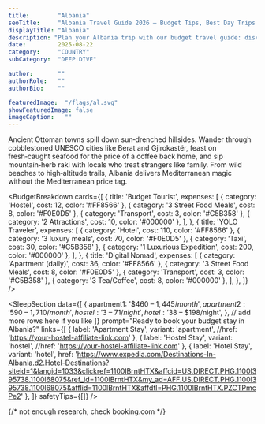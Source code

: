 ---
title:        "Albania"
seoTitle:     "Albania Travel Guide 2026 – Budget Tips, Best Day Trips & Where to Stay"
displayTitle: "Albania"
description: "Plan your Albania trip with our budget travel guide: discover hidden beaches, mountain hikes, and affordable stays in Europe’s best-kept secret."
date:         2025-08-22
category:     "COUNTRY"
subCategory:  "DEEP DIVE"

author:       ""
authorRole:   ""
authorBio:    ""

featuredImage:  "/flags/al.svg"
showFeaturedImage: false
imageCaption:   ""
---

<CountryPhoto
  src="/blogCountryImages/albania/albania-berat.jpg"
  alt="Historic city of Berat in Albania, World Heritage Site by UNESCO"
  caption="Historic city of Berat in Albania, World Heritage Site by UNESCO"
/>

Ancient Ottoman towns spill down sun‑drenched hillsides. Wander through cobblestoned UNESCO cities like Berat and Gjirokastër, feast on fresh‑caught seafood for the price of a coffee back home, and sip mountain‑herb raki with locals who treat strangers like family. From wild beaches to high‑altitude trails, Albania delivers Mediterranean magic without the Mediterranean price tag.

<BudgetBreakdown
  cards={[
    {
      title: 'Budget Tourist',
      expenses: [
        { category: 'Hostel',            cost: 12, color: '#FF8566' },
        { category: '3 Street Food Meals', cost: 8,  color: '#F0E0D5' },
        { category: 'Transport',         cost: 3,  color: '#C5B358' },
        { category: '2 Attractions',      cost: 10,  color: '#000000' },
      ],
    },
    {
      title: 'YOLO Traveler',
      expenses: [
        { category: 'Hotel',               cost: 110, color: '#FF8566' },
        { category: '3 luxury meals',      cost: 70,  color: '#F0E0D5' },
        { category: 'Taxi',                cost: 30,  color: '#C5B358' },
        { category: '1 Luxurious Expedition', cost: 200, color: '#000000' },
      ],
    },
    {
      title: 'Digital Nomad',
      expenses: [
        { category: 'Apartment (daily)',   cost: 36, color: '#FF8566' },
        { category: '3 Street Food Meals', cost: 8,  color: '#F0E0D5' },
        { category: 'Transport',           cost: 3,  color: '#C5B358' },
        { category: '3 Tea/Coffee',        cost: 8,  color: '#000000' },
      ],
    },
  ]}
/>


<FlightCTA
  title="Book Cheap Flights to Albania"
  subtitle="Your $30 a Day Adventure Awaits!"
  buttonText="Book Now"
  href="https://www.expedia.com/Destinations-In-Albania.d2.Flight-Destinations?siteid=1&langid=1033&clickref=1011lByMUKiv&affcid=US.DIRECT.PHG.1100l395738.1100l68075&ref_id=1011lByMUKiv&my_ad=AFF.US.DIRECT.PHG.1100l395738.1100l68075&afflid=1011lByMUKiv&affdtl=PHG.1011lByMUKiv.PZ2Ey6YZl2"
/>

<TourSectionStarter
  subHeader="Best Day Trips in Albania – Mountains, Riviera & Hidden Gems on a Budget"
  paragraph="Albania isn’t just beaches and mountain views. Hike the legendary Valbona‑to‑Theth trail across the Accursed Mountains, cruise the emerald waters of Komani Lake, or wander the ancient ruins of Butrint where Greek, Roman, and Ottoman history collide. Take a hair‑raising drive along the Llogara Pass for jaw‑dropping Riviera panoramas, or join a local guide to discover hidden waterfalls and the Blue Eye spring. Whether you’re chasing adrenaline, culture, or postcard‑perfect scenery, these day trips will connect you to the real Albania."
/>


<TourCTA
  partnerId="P00249582"
  widgetRef="W-a2e8ca05-f5bc-47f6-9887-14d9c0b6f368"
  toursLink="https://www.viator.com/en-CA/Albania/d4471?pid=P00249582&mcid=42383&medium=link"
  destination="Albania"
/>

<SleepSectionStarter
  subHeader="Where to Stay in Albania – Budget Hostels, Boutique Hotels & Coastal Bungalows"
  paragraph="Visit between May and September for warm seas and lively coastal towns, or in spring and autumn for quieter trails and crisp mountain air. In Tirana, hostel dorms start for less than a street‑side espresso, while boutique stays and family‑run guesthouses deliver charm without the splurge. Along the Riviera, you’ll find beachfront bungalows in Ksamil, stone‑built inns in Himarë, and hilltop homestays in Berat — all often costing far less than you’d expect. Whether you’re a backpacker stretching every lek, a digital nomad seeking a scenic base, or a comfort‑lover hunting for a steal, your perfect night’s sleep in Albania is just a booking away."
/>


<SleepSection
  data={[
    {
      apartment1: '$460 – $1,445/month',
      apartment2: '$590 – $1,710/month',
      hostel:     '$3 – $71/night',
      hotel:      '$38 – $198/night',
    },
    // add more rows here if you like
  ]}
  prompt="Ready to book your budget stay in Albania?"
  links={[
    {
      label:   'Apartment Stay',
      variant: 'apartment',
      //href:    'https://your-hostel-affiliate-link.com'
    },
    {
      label:   'Hostel Stay',
      variant: 'hostel',
      //href:    'https://your-hostel-affiliate-link.com'
    },
    {
      label:   'Hotel Stay',
      variant: 'hotel',
      href:    'https://www.expedia.com/Destinations-In-Albania.d2.Hotel-Destinations?siteid=1&langid=1033&clickref=1100lBrntHTX&affcid=US.DIRECT.PHG.1100l395738.1100l68075&ref_id=1100lBrntHTX&my_ad=AFF.US.DIRECT.PHG.1100l395738.1100l68075&afflid=1100lBrntHTX&affdtl=PHG.1100lBrntHTX.PZCTPmcPe2'
    },
  ]}
  safetyTips={[]}
/>

{/* not enough research, check booking.com  */}

